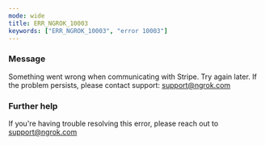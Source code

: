 ```yaml
---
mode: wide
title: ERR_NGROK_10003
keywords: ["ERR_NGROK_10003", "error 10003"]
---
```


### Message

Something went wrong when communicating with Stripe. Try again later. If the problem persists, please contact support: support@ngrok.com

### Further help

If you're having trouble resolving this error, please reach out to [support@ngrok.com](mailto:support@ngrok.com?subject=Help%20with%20ERR_NGROK_10003)
